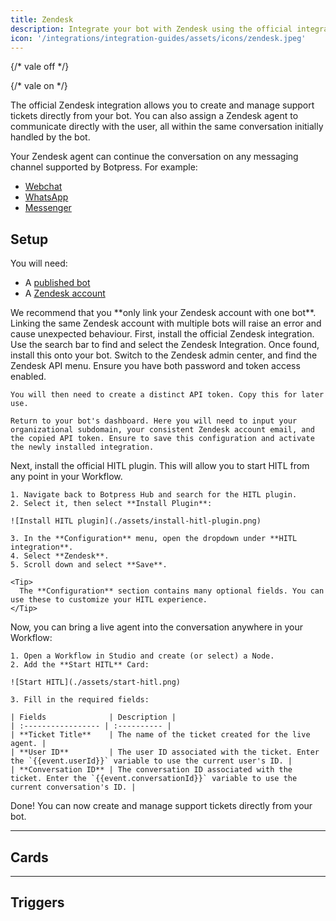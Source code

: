 ```yaml
---
title: Zendesk
description: Integrate your bot with Zendesk using the official integration.
icon: '/integrations/integration-guides/assets/icons/zendesk.jpeg'
---
```


{/* vale off */}


{/* vale on */}

<OpenInHub integration={integrationVersions.zendesk}/>


The official Zendesk integration allows you to create and manage support tickets directly from your bot. You can also assign a Zendesk agent to communicate directly with the user, all within the same conversation initially handled by the bot.

<Tip>
Your Zendesk agent can continue the conversation on any messaging channel supported by Botpress. For example:

- [Webchat](/webchat/)
- [WhatsApp](/integrations/integration-guides/whatsapp/)
- [Messenger](/integrations/integration-guides/messenger)
</Tip>

## Setup

<Info>
  You will need:

  - A [published bot](/learn/get-started/quick-start)
  - A [Zendesk account](https://www.zendesk.com/lp/brand/?utm_source=google&utm_medium=Search-Paid&utm_network=g&utm_campaign=SE_AW_AM_CA_EN_N_Sup_Brand_TM_Alpha_D_H&matchtype=e&utm_term=zendesk&utm_content=598844228779&theme=&gad_source=1&gad_campaignid=7993749347&gbraid=0AAAAADn4z6gHcJduDz_4dLVEw2Vc9I-lF&gclid=Cj0KCQjwrPHABhCIARIsAFW2XBOh1fGjHUcrDUDTaKTms6Qyrpi6Vo80Jj9_StfCFnEjiR_REi9zoZEaAjFjEALw_wcB)
</Info>
<Warning>
  We recommend that you **only link your Zendesk account with one bot**. Linking the same Zendesk account with multiple bots will raise an error and cause unexpected behaviour.
</Warning>

<Steps titleSize="h3">
  <Step title="Add the Zendesk Integration">
    First, install the official Zendesk integration. Use the search bar to find and select the Zendesk Integration. Once found, install this onto your bot.
  </Step>
  <Step title="Set up the Zendesk Integration">
    Switch to the Zendesk admin center, and find the Zendesk API menu. Ensure you have both password and token access enabled.

    You will then need to create a distinct API token. Copy this for later use.

    Return to your bot's dashboard. Here you will need to input your organizational subdomain, your consistent Zendesk account email, and the copied API token. Ensure to save this configuration and activate the newly installed integration.
  </Step>
  <Step title="Install the HITL plugin">
    Next, install the official HITL plugin. This will allow you to start HITL from any point in your Workflow.

    1. Navigate back to Botpress Hub and search for the HITL plugin.
    2. Select it, then select **Install Plugin**:

    ![Install HITL plugin](./assets/install-hitl-plugin.png)

    3. In the **Configuration** menu, open the dropdown under **HITL integration**.
    4. Select **Zendesk**.
    5. Scroll down and select **Save**.

    <Tip>
      The **Configuration** section contains many optional fields. You can use these to customize your HITL experience.
    </Tip>
  </Step>
  <Step title="Add the Start HITL Card">
    Now, you can bring a live agent into the conversation anywhere in your Workflow:

    1. Open a Workflow in Studio and create (or select) a Node.
    2. Add the **Start HITL** Card:

    ![Start HITL](./assets/start-hitl.png)

    3. Fill in the required fields:

    | Fields              | Description |
    | :----------------- | :---------- |
    | **Ticket Title**    | The name of the ticket created for the live agent. |
    | **User ID**         | The user ID associated with the ticket. Enter the `{{event.userId}}` variable to use the current user's ID. |
    | **Conversation ID** | The conversation ID associated with the ticket. Enter the `{{event.conversationId}}` variable to use the current conversation's ID. |
  </Step>
</Steps>

<Check>
  Done! You can now create and manage support tickets directly from your bot.
</Check>

---

## Cards

<Cards />

---

## Triggers

<Triggers />
